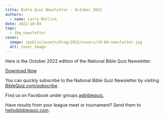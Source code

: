 ```yaml
---
title: Bible Quiz Newsletter - October 2022
authors:
  - name: Larry Mullins
date: 2022-10-04
tags:
  - tbq_newsletter
cover:
  image: /public/assets/blog/2022/covers/10-04-newsletter.jpg
  alt: Cover Image
---
```


Here is the October 2022 edition of the National Bible Quiz Newsletter.

<a href="/assets/blog/2022/10-newsletter.pdf" class="btn btn-primary">Download Now</a>

You can quickly subscribe to the National Bible Quiz Newsletter by visiting [BibleQuiz.com/subscribe](/subscribe).

Find us on Facebook under groups [agbiblequiz.](https://www.facebook.com/groups/agbiblequiz)

Have results from your league meet or tournament? Send them to [hello@biblequiz.com](mailto:hello@biblequiz.com).
